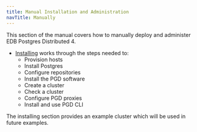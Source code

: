 ```yaml
---
title: Manual Installation and Administration
navTitle: Manually
---
```


This section of the manual covers how to manually deploy and administer EDB Postgres Distributed 4. 

* [Installing](installing) works through the steps needed to:
  * Provision hosts
  * Install Postgres
  * Configure repositories
  * Install the PGD software
  * Create a cluster
  * Check a cluster
  * Configure PGD proxies
  * Install and use PGD CLI

The installing section provides an example cluster which will be used in future examples.